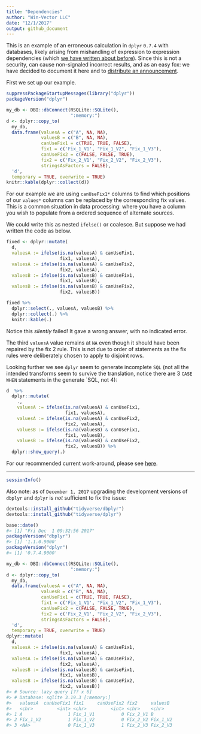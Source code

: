```yaml
---
title: "Dependencies"
author: "Win-Vector LLC"
date: "12/1/2017"
output: github_document
---
```


This is an example of an erroneous calculation in `dplyr` `0.7.4` with databases, likely
arising from mishandling of expression to expression dependencies (which [we have written about
before](http://www.win-vector.com/blog/2017/09/my-advice-on-dplyrmutate/)).  Since this is
not a security, can cause non-signaled incorrect results, and as an easy fox: we have
decided to document it here and to [distribute an announcement](http://www.win-vector.com/blog/2017/12/please-inspect-your-dplyrdatabase-code/).

First we set up our example.

```r
suppressPackageStartupMessages(library("dplyr"))
packageVersion("dplyr")

my_db <- DBI::dbConnect(RSQLite::SQLite(),
                        ":memory:")
d <- dplyr::copy_to(
  my_db, 
  data.frame(valuesA = c("A", NA, NA),
             valuesB = c("B", NA, NA),
             canUseFix1 = c(TRUE, TRUE, FALSE),
             fix1 = c('Fix_1_V1', "Fix_1_V2", "Fix_1_V3"),
             canUseFix2 = c(FALSE, FALSE, TRUE),
             fix2 = c('Fix_2_V1', "Fix_2_V2", "Fix_2_V3"),
             stringsAsFactors = FALSE),
  'd', 
  temporary = TRUE, overwrite = TRUE)
knitr::kable(dplyr::collect(d))
```

For our example we are using `canUseFix1*` columns to find which positions
of our `values*` columns can be replaced by the corresponding fix values.
This is a common situation in data processing: where you have a column you
wish to populate from a ordered sequence of alternate sources.

We could write this as nested `ifelse()` or coalesce. But suppose 
we had written the code as below.

```r
fixed <- dplyr::mutate(
  d,
  valuesA := ifelse(is.na(valuesA) & canUseFix1, 
                    fix1, valuesA),
  valuesA := ifelse(is.na(valuesA) & canUseFix2, 
                    fix2, valuesA),
  valuesB := ifelse(is.na(valuesB) & canUseFix1, 
                    fix1, valuesB),
  valuesB := ifelse(is.na(valuesB) & canUseFix2, 
                    fix2, valuesB))

fixed %>%
  dplyr::select(., valuesA, valuesB) %>%
  dplyr::collect(.) %>%
  knitr::kable(.)
```

Notice this *silently* failed! It gave a wrong answer, with no indicated error.

The third `valuesA` value remains at `NA` even though it should 
have been repaired by the fix 2 rule.  This is not due to order of statements as
the fix rules were deliberately chosen to apply to disjoint rows.

Looking further we see `dplyr` seem to generate incomplete `SQL` (not all the 
intended transforms seem to survive the translation, notice there are 3 `CASE WHEN`
statements in the generate `SQL, not 4):

```r
d  %>%
  dplyr::mutate(
    .,
    valuesA := ifelse(is.na(valuesA) & canUseFix1, 
                      fix1, valuesA),
    valuesA := ifelse(is.na(valuesA) & canUseFix2, 
                      fix2, valuesA),
    valuesB := ifelse(is.na(valuesB) & canUseFix1, 
                      fix1, valuesB),
    valuesB := ifelse(is.na(valuesB) & canUseFix2, 
                      fix2, valuesB)) %>%
  dplyr::show_query(.)
```

For our recommended current work-around, please see [here](http://winvector.github.io/FluidData/DplyrDependencies.html).

---------------


```r
sessionInfo()
```

Also note: as of `December 1, 2017` upgrading the development versions
of `dbplyr` and `dplyr` is *not* sufficient to fix the issue:

```r
devtools::install_github("tidyverse/dbplyr")
devtools::install_github("tidyverse/dplyr")

base::date()
#> [1] "Fri Dec  1 09:32:56 2017"
packageVersion("dbplyr")
#> [1] '1.1.0.9000'
packageVersion("dplyr")
#> [1] '0.7.4.9000'

my_db <- DBI::dbConnect(RSQLite::SQLite(),
                        ":memory:")
d <- dplyr::copy_to(
  my_db, 
  data.frame(valuesA = c("A", NA, NA),
             valuesB = c("B", NA, NA),
             canUseFix1 = c(TRUE, TRUE, FALSE),
             fix1 = c('Fix_1_V1', "Fix_1_V2", "Fix_1_V3"),
             canUseFix2 = c(FALSE, FALSE, TRUE),
             fix2 = c('Fix_2_V1', "Fix_2_V2", "Fix_2_V3"),
             stringsAsFactors = FALSE),
  'd', 
  temporary = TRUE, overwrite = TRUE)
dplyr::mutate(
  d,
  valuesA := ifelse(is.na(valuesA) & canUseFix1, 
                    fix1, valuesA),
  valuesA := ifelse(is.na(valuesA) & canUseFix2, 
                    fix2, valuesA),
  valuesB := ifelse(is.na(valuesB) & canUseFix1, 
                    fix1, valuesB),
  valuesB := ifelse(is.na(valuesB) & canUseFix2, 
                    fix2, valuesB))
#> # Source: lazy query [?? x 6]
#> # Database: sqlite 3.19.3 [:memory:]
#>   valuesA  canUseFix1 fix1     canUseFix2 fix2     valuesB 
#>   <chr>         <int> <chr>         <int> <chr>    <chr>   
#> 1 A                 1 Fix_1_V1          0 Fix_2_V1 B       
#> 2 Fix_1_V2          1 Fix_1_V2          0 Fix_2_V2 Fix_1_V2
#> 3 <NA>              0 Fix_1_V3          1 Fix_2_V3 Fix_2_V3
```




